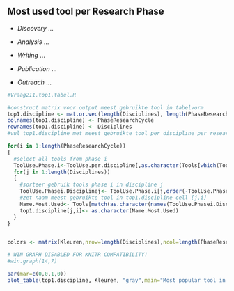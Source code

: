 ## Most used tool per Research Phase

- *Discovery* ...

- *Analysis* ...

- *Writing* ...

- *Publication* ...

- *Outreach* ...

```r
#Vraag211.top1.tabel.R

#construct matrix voor output meest gebruikte tool in tabelvorm
top1.discipline <- mat.or.vec(length(Disciplines), length(PhaseResearchCycle))
colnames(top1.discipline) <- PhaseResearchCycle
rownames(top1.discipline) <- Disciplines
#vul top1.discipline met meest gebruikte tool per discipline per researchphase

for(i in 1:length(PhaseResearchCycle))
{
  #select all tools from phase i
  ToolUse.Phase.i<-ToolUse.per.discipline[,as.character(Tools[which(Tools[,"PhaseResearchCycle"]==i),"Variable.name"])]
  for(j in 1:length(Disciplines))
  {
    #sorteer gebruik tools phase i in discipline j
    ToolUse.Phasei.Disciplinej<- ToolUse.Phase.i[j,order(-ToolUse.Phase.i[j,])]
    #zet naam meest gebruikte tool in top1.discipline cell [j,i]
    Name.Most.Used<- Tools[match(as.character(names(ToolUse.Phasei.Disciplinej[1])),Tools[,"Variable.name"]),"Tool.name"]
    top1.discipline[j,i]<- as.character(Name.Most.Used)
  }
}


colors <- matrix(Kleuren,nrow=length(Disciplines),ncol=length(PhaseResearchCycle))

# WIN GRAPH DISABLED FOR KNITR COMPATIBILITY!
#win.graph(14,7)

par(mar=c(0,0,1,0))
plot_table(top1.discipline, Kleuren, "gray",main="Most popular tool in a research phase for a discipline", text.cex=0.8)
```

